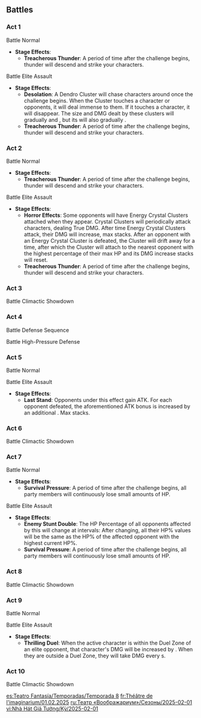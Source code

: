 {{Imaginarium Theater Season
|season       = 8
|startVersion = 5.3
|start        = 2025-02-01
|end          = 2025-02-28
|prev         = 2025-01-01
|next         = 2025-03-01
|characters   =Hu Tao;Gaming;Mona;Xingqiu;Venti;Shikanoin Heizou
|blessing     = After the above characters join your party, Max HP, ATK, and DEF are increased by 20%.
|elements     = Pyro;Hydro;Anemo
|guests       = Clorinde;Ororon;Citlali;Yun Jin
|enemies      = Veteran Frost Operative*Lv. 90;Veteran Wind Operative*Lv. 90;Goldflame Qucusaur Tyrant*Lv. 92;Tenebrous Papilla: Type II*Lv. 95;Perpetual Mechanical Array*Lv.100
}}

==Battles==
===Act 1===
;Battle{{Colon}} Normal
* '''Stage Effects''':
** '''Treacherous Thunder''': A period of time after the challenge begins, thunder will descend and strike your characters.
{{Domain Enemies
|target1    = Defeat all opponents<br>{{Color|help|"Star Challenge"}} Defeat all opponents within {{Color|bp|70}}s
|level1     = Easy Mode: 75<br>Normal Mode: 80<br>Hard/Visionary Mode: 85
|advantage1 = Enemies Are Easily Grouped
|enemies1   = Large Cryo Slime*3;Large Pyro Slime*4;Cryo Slime*10;Pyro Slime*8

|target2    = Defeat all opponents<br>{{Color|help|"Star Challenge"}} Defeat all opponents within {{Color|bp|80}}s
|level2     = Easy Mode: 75<br>Normal Mode: 80<br>Hard/Visionary Mode: 85
|advantage2 = Enemies Are Easily Grouped
|enemies2   = Large Hydro Slime*4;Large Pyro Slime*6;Hydro Slime*12;Pyro Slime*8

|target3    = Defeat all opponents<br>{{Color|help|"Star Challenge"}} Defeat all opponents within {{Color|bp|70}}s
|level3     = Easy Mode: 75<br>Normal Mode: 80<br>Hard/Visionary Mode: 85
|advantage3 = Enemies Are Easily Grouped<br>{{Color|Pyro}} characters have an advantage
|enemies3   = Large Hydro Slime*4;Large Cryo Slime*3;Hydro Slime*8;Cryo Slime*10

|target4    = Defeat all opponents<br>{{Color|help|"Star Challenge"}} Defeat all opponents within {{Color|bp|90}}s
|level4     = Easy Mode: 75<br>Normal Mode: 80<br>Hard/Visionary Mode: 85
|advantage4 = Enemies Are Easily Grouped
|enemies4   = Electro Specter*3;Geo Specter*3;Dendro Specter*2;Cryo Specter*4

|target5    = Defeat all opponents<br>{{Color|help|"Star Challenge"}} Defeat all opponents within {{Color|bp|85}}s
|level5     = Easy Mode: 75<br>Normal Mode: 80<br>Hard/Visionary Mode: 85
|enemies5   = Ruin Grader*1//Ruin Drake: Earthguard*1
}}

;Battle{{Colon}} Elite Assault
* '''Stage Effects''':
** '''Desolation''': A Dendro Cluster will chase characters around once the challenge begins. When the Cluster touches a character or opponents, it will deal immense {{Color|bp|Dendro DMG}} to them. If it touches a character, it will disappear. The size and DMG dealt by these clusters will gradually {{Color|bp|bleed away}} and {{Color|bp|grow smaller}}, but its {{Color|bp|speed}} will also gradually {{Color|bp|increase}}.
** '''Treacherous Thunder''': A period of time after the challenge begins, thunder will descend and strike your characters.
{{Domain Enemies
|target1    = Defeat all opponents<br>{{Color|help|"Star Challenge"}} Defeat all opponents within {{Color|bp|80}}s
|level1     = Easy Mode: 75<br>Normal Mode: 80<br>Hard/Visionary Mode: 85
|advantage1 = 
|enemies1   = Tepetlisaurus*1;Tepetlisaurus Warrior: Shard Striker*1;Tepetlisaurus Warrior: Rockbreaker Blade*1//Iktomisaurus*1;Iktomisaurus Warrior: Icy Tidebearer*1;Iktomisaurus Warrior: Cryocrystal Cannon*1
}}

===Act 2===
;Battle{{Colon}} Normal
* '''Stage Effects''':
** '''Treacherous Thunder''': A period of time after the challenge begins, thunder will descend and strike your characters.
{{Domain Enemies
|target1    = Defeat all opponents<br>{{Color|help|"Star Challenge"}} Defeat all opponents within {{Color|bp|80}}s
|level1     = Easy Mode: 75<br>Normal Mode: 80<br>Hard/Visionary Mode: 85
|advantage1 = Pneuma-aligned attacks have an advantage<br>Ousia-aligned attacks have an advantage
|enemies1   = Large Overgrown Breacher Primus*2

|target2    = Defeat all opponents<br>{{Color|help|"Star Challenge"}} Defeat all opponents within {{Color|bp|70}}s
|level2     = Easy Mode: 75<br>Normal Mode: 80<br>Hard/Visionary Mode: 85
|advantage2 = {{Color|Hydro}} characters have an advantage
|enemies2   = Fluid Avatar of Lava*2

|target3    = Defeat all opponents<br>{{Color|help|"Star Challenge"}} Defeat all opponents within {{Color|bp|80}}s
|level3     = Easy Mode: 75<br>Normal Mode: 80<br>Hard/Visionary Mode: 85
|advantage3 = {{Color|Pyro}} characters have an advantage
|enemies3   = Eroding Avatar of Lava*2

|target4    = Defeat all opponents<br>{{Color|help|"Star Challenge"}} Defeat all opponents within {{Color|bp|90}}s
|level4     = Easy Mode: 75<br>Normal Mode: 80<br>Hard/Visionary Mode: 85
|advantage4 = Enemies Are Easily Grouped
|enemies4   = Spiritspeaker Warrior: Determinator*3;Winged Warrior: Skymaster*3;Flowing Blade Grease-Saw*3;Swiftstep Seeker*3;Spiritspeaker Warrior: Contemplator*3;Flowing Blade Skirmisher*3

|target5    = Defeat all opponents<br>{{Color|help|"Star Challenge"}} Defeat all opponents within {{Color|bp|90}}s
|level5     = Easy Mode: 75<br>Normal Mode: 80<br>Hard/Visionary Mode: 85
|advantage5 = {{Color|Pyro}} characters have an advantage
|enemies5   = Nobushi: Jintouban*1;Nobushi: Hitsukeban*1;Nobushi: Kikouban*1//Fatui Skirmisher - Cryogunner Legionnaire*1;Fatui Skirmisher - Anemoboxer Vanguard*1;Fatui Skirmisher - Geochanter Bracer*1//Fatui Cryo Cicin Mage*2;Fatui Electro Cicin Mage*2
}}

;Battle{{Colon}} Elite Assault
* '''Stage Effects''':
** '''Horror Effects''': Some opponents will have Energy Crystal Clusters attached when they appear. Crystal Clusters will periodically attack characters, dealing True DMG. After {{Color|bp|each}} time Energy Crystal Clusters attack, their DMG will increase, max {{Color|bp|6}} stacks. After an opponent with an Energy Crystal Cluster is defeated, the Cluster will drift away for a time, after which the Cluster will attach to the nearest opponent with the highest percentage of their max HP and its DMG increase stacks will reset.
** '''Treacherous Thunder''': A period of time after the challenge begins, thunder will descend and strike your characters.
{{Domain Enemies
|target1    = Defeat all opponents<br>{{Color|help|"Star Challenge"}} Defeat all opponents within {{Color|bp|80}}s
|level1     = Easy Mode: 75<br>Normal Mode: 80<br>Hard/Visionary Mode: 85
|advantage1 = Enemies Are Easily Grouped
|enemies1   = Swiftstep Storm Scout*2;Swiftstep Armed Courier*2;Qucusaurus Warrior: Heartstar Hammer*1;Qucusaurus Warrior: Blazing Sky*1//Spiritspeaker Warrior: Psychokinetic*2;Spiritspeaker Warrior: Contemplator*2;Tepetlisaurus Warrior: Shard Striker*1;Tepetlisaurus Warrior: Rockbreaker Blade*1
}}

===Act 3===
{{Description|A mysterious ruin machine that can reconfigure itself into various forms. In battle, the Perpetual Mechanical Array will enter the Absolute Defense state, in which it splits and summons several different kinds of Ruin Sentinels. After {{Color|bp|defeating the enhanced Ruin Sentinels}}, Absolute Defense state will be removed and it will enter a weakened state.|Perpetual Mechanical Array}}
{{Description|A pair of elite Fatui special agents who can manipulate Cryo and Anemo in battle. In combat, they will use the Hunt Down skill to attach a Bond of Life to characters they hit. While Bond of Life is active, the character will take continuous DMG, and Hunt Down will deal more DMG to them.|Veteran Fatui Operatives}}
;Battle{{Colon}} Climactic Showdown
{{Domain Enemies
|name1      = Easy Mode Challenge
|target1    = Defeat the Villain(s) within the time limit (120s)<br>{{Color|help|"Star Challenge"}} Defeat all opponents within {{Color|bp|85}}s
|level1     = 80
|advantage1 = Focus fire on a single enemy
|enemies1   = Perpetual Mechanical Array

|name2      = Normal/Hard/Visionary Mode Challenge
|target2    = Defeat the Villain(s) within the time limit (100s)<br>{{Color|help|"Star Challenge"}} Defeat all opponents within {{Color|bp|70}}s
|level2     = Normal Mode: 85<br>Hard/Visionary Mode: 90
|advantage2 = Characters who heal have an advantage
|enemies2   = Veteran Wind Operative*1;Veteran Frost Operative*1
}}

===Act 4===
;Battle{{Colon}} Defense Sequence
{{Domain Enemies
|target1    = Prevent the Ley Line Monolith's destruction. Defeat opponents to deplete the timer (250s)<br>{{Color|help|"Star Challenge"}} Ley Line Monolith's remaining HP not less than {{Color|bp|35}}%
|level1     = Normal Mode: 85<br>Hard/Visionary Mode: 90
|advantage1 = Enemies Are Easily Grouped
|enemies1   = Treasure Hoarders: Crusher*-;Treasure Hoarders: Marksman*-;Treasure Hoarders: Gravedigger*-;Treasure Hoarders: Pugilist*-;Treasure Hoarders: Seaman*-;Treasure Hoarders: Handyman*-;Fatui Pyro Agent*-/{{Aura|Smoldering Flames}};Fatui Pyro Agent*-/{{Aura|Tracking Fire Ball}}

|target2    = Prevent the Ley Line Monolith's destruction. Defeat opponents to deplete the timer (240s)<br>{{Color|help|"Star Challenge"}} Ley Line Monolith's remaining HP not less than {{Color|bp|35}}%
|level2     = Normal Mode: 85<br>Hard/Visionary Mode: 90
|advantage2 = Enemies Are Easily Grouped
|enemies2   = Eremite Sword-Dancer*-;Eremite Crossbow*-;Eremite Daythunder*-;Eremite Linebreaker*-;Eremite Ravenbeak Halberdier*-;Eremite Desert Clearwater*-;Eremite Sunfrost*-

|target3    = Prevent the Ley Line Monolith's destruction. Defeat opponents to deplete the timer (250s)<br>{{Color|help|"Star Challenge"}} Ley Line Monolith's remaining HP not less than {{Color|bp|35}}%
|level3     = Normal Mode: 85<br>Hard/Visionary Mode: 90
|advantage3 = Enemies Are Easily Grouped
|enemies3   = Winged Dendroshroom*-;Whirling Cryo Fungus*-;Grounded Hydroshroom*-;Winged Cryoshroom*-;Large Cryo Slime*-;Large Hydro Slime*-;Whirling Pyro Fungus*-;Grounded Geoshroom*-;Whirling Electro Fungus*-;Stretchy Geo Fungus*-;Stretchy Electro Fungus*-

|target4    = Prevent the Ley Line Monolith's destruction. Defeat opponents to deplete the timer (200s)<br>{{Color|help|"Star Challenge"}} Ley Line Monolith's remaining HP not less than {{Color|bp|35}}%
|level4     = Normal Mode: 85<br>Hard/Visionary Mode: 90
|enemies4   = Fatui Pyro Agent*-;Fatui Cryo Cicin Mage*-;Fatui Skirmisher - Pyroslinger Bracer*-;Fatui Skirmisher - Cryogunner Legionnaire*-

|target5    = Prevent the Ley Line Monolith's destruction. Defeat opponents to deplete the timer (180s)<br>{{Color|help|"Star Challenge"}} Ley Line Monolith's remaining HP not less than {{Color|bp|35}}%
|level5     = Normal Mode: 85<br>Hard/Visionary Mode: 90
|advantage5 = Being in the Nightsoul's Blessing state gives an advantage
|enemies5   = Secret Source Automaton: Hunter-Seeker*-
}}

;Battle{{Colon}} High-Pressure Defense
{{Domain Enemies
|target1    = Prevent the Ley Line Monolith's destruction. Defeat opponents to deplete the timer (200s)<br>{{Color|help|"Star Challenge"}} Ley Line Monolith's remaining HP not less than {{Color|bp|35}}%
|level1     = Normal Mode: 85<br>Hard/Visionary Mode: 90
|advantage1 = Enemies Are Easily Grouped<br>Powerful foes present
|enemies1   = Eroding Avatar of Lava*-;Large Cryo Slime*-;Large Hydro Slime*-;Cryo Slime*-;Hydro Slime*-
}}

===Act 5===
;Battle{{colon}} Normal
{{Domain Enemies
|target1    = Defeat as many opponents as possible (at least 15) within the time limit (120s)<br>{{Color|help|"Star Challenge"}} Defeat {{Color|bp|18}} opponents
|level1     = Normal Mode: 85<br>Hard/Visionary Mode: 90
|enemies1   = Nobushi: Jintouban*-;Nobushi: Hitsukeban*-;Nobushi: Kikouban*-

|target2    = Defeat as many opponents as possible (at least 7) within the time limit (120s)<br>{{Color|help|"Star Challenge"}} Defeat {{Color|bp|9}} opponents
|level2     = Normal Mode: 85<br>Hard/Visionary Mode: 90
|advantage2 = Characters who heal have an advantage
|enemies2   = Rockfond Rifthound*-;Rockfond Rifthound Whelp*-

|target3    = Defeat as many opponents as possible (at least 17) within the time limit (120s)<br>{{Color|help|"Star Challenge"}} Defeat {{Color|bp|22}} opponents
|level3     = Normal Mode: 85<br>Hard/Visionary Mode: 90
|advantage3 = Enemies Are Easily Grouped
|enemies3   = Forged Sand Interrogator*-;Tepetlisaurus Warrior: Shard Striker*-;Flowing Blade Grease-Saw*-;Koholasaurus Warrior: Waveshuttler*-;Swiftstep Armed Courier*-;Yumkasaurus Warrior: Flowing Skyfire*-;Winged Warrior: Skymaster*-;Qucusaurus Warrior: Blazing Sky*-

|target4    = Defeat as many opponents as possible (at least 10) within the time limit (120s)<br>{{Color|help|"Star Challenge"}} Defeat {{Color|bp|15}} opponents
|level4     = Normal Mode: 85<br>Hard/Visionary Mode: 90
|enemies4   = Yumkasaurus*-;Qucusaurus*-;Koholasaurus*-

|target5    = Defeat as many opponents as possible (at least 2) within the time limit (120s)<br>{{Color|help|"Star Challenge"}} Defeat {{Color|bp|3}} opponents
|level5     = Normal Mode: 85<br>Hard/Visionary Mode: 90
|advantage5 = Being in the Nightsoul's Blessing state gives an advantage<br>High-frequency elemental attacks have an advantage
|enemies5   = Tenebrous Mimesis - Crackling Axe Mitachurl*-;Tenebrous Mimesis - Ruin Guard*-
}}

;Battle{{Colon}} Elite Assault
* '''Stage Effects''':
** '''Last Stand''': Opponents under this effect gain {{Color|bp|25%}} ATK. For each opponent defeated, the aforementioned ATK bonus is increased by an additional {{Color|bp|25%}}. Max {{Color|bp|3}} stacks.
{{Domain Enemies
|target1    = Defeat as many opponents as possible (at least 34) within the time limit (120s)<br>{{Color|help|"Star Challenge"}} Defeat {{Color|bp|40}} opponents
|level1     = Normal Mode: 85<br>Hard/Visionary Mode: 90
|advantage1 = Enemies Are Easily Grouped
|enemies1   = Winged Dendroshroom*-;Grounded Geoshroom*-;Stretchy Geo Fungus*-;Floating Dendro Fungus*-;Whirling Pyro Fungus*-;Stretchy Anemo Fungus*-;Floating Hydro Fungus*-;Whirling Electro Fungus*-
}}

===Act 6===
{{Description|A mysterious ruin machine that can reconfigure itself into various forms. In battle, the Perpetual Mechanical Array will enter the Absolute Defense state, in which it splits and summons several different kinds of Ruin Sentinels. After {{Color|bp|defeating the enhanced Ruin Sentinels}}, Absolute Defense state will be removed and it will enter a weakened state.|Perpetual Mechanical Array}}
{{Description|A Qucusaurus whose extraordinary form is a result of being unable to withstand the great power it has been granted. It will fly into the air during combat and enter the "Golden Flame" energy-gathering form, creating a shield around itself and launching a Flamewind Feather towards the ground that summons a flamewind. If you cannot destroy the Flamewind Feather before the Qucusaurus dives down into it, the creature will use a Phlogiston Current to return to the skies. This will persist until it is exhausted and returns to its original form. It seems, then, that {{Color|bp|destroying the Flamewind Feather using Elements that react with Pyro}} may be the key to victory...|Goldflame Qucusaur Tyrant}}
;Battle{{Colon}} Climactic Showdown
{{Domain Enemies
|name1      = Normal Mode Challenge
|target1    = Defeat the Villain(s) within the time limit (120s)<br>{{Color|help|"Star Challenge"}} Defeat all opponents within {{Color|bp|85}}s
|level1     = 90
|advantage1 = Focus fire on a single enemy
|enemies1   = Perpetual Mechanical Array

|name2      = Hard/Visionary Mode Challenge
|target2    = Defeat the Villain(s) within the time limit (110s)<br>{{Color|help|"Star Challenge"}} Defeat all opponents within {{Color|bp|80}}s
|level2     = 92
|advantage2 = {{Color|Hydro}} characters have an advantage<br>Bows have an advantage<br>Elemental effects advantage
|enemies2   = Goldflame Qucusaur Tyrant
}}

===Act 7===
;Battle{{Colon}} Normal
* '''Stage Effects''':
** '''Survival Pressure''': A period of time after the challenge begins, all party members will continuously lose small amounts of HP.
{{Domain Enemies
|target1    = Defeat all opponents<br>{{Color|help|"Star Challenge"}} Defeat all opponents within {{Color|bp|80}}s
|level1     = 92
|advantage1 = Pneuma-aligned attacks have an advantage
|enemies1   = Recon Log Mek - Ousia*5//Arithmetic Enhancer Mek - Ousia*1;Geological Survey Mek - Ousia*2;Nimble Harvester Mek - Ousia*2//Arithmetic Enhancer Mek - Ousia*1;Assault Specialist Mek - Ousia*1;Annihilation Specialist Mek - Ousia*1

|target2    = Defeat all opponents<br>{{Color|help|"Star Challenge"}} Defeat all opponents within {{Color|bp|85}}s
|level2     = 92
|advantage2 = {{Color|Hydro}} characters have an advantage<br>Shields have an advantage<br>Elemental effects advantage
|enemies2   = Abyss Lector: Fathomless Flames*2

|target3    = Defeat all opponents<br>{{Color|help|"Star Challenge"}} Defeat all opponents within {{Color|bp|80}}s
|level3     = 92
|advantage3 = {{Color|Pyro}} characters have an advantage<br>Shields have an advantage<br>Elemental effects advantage
|enemies3   = Abyss Herald: Frost Fall*2

|target4    = Defeat all opponents<br>{{Color|help|"Star Challenge"}} Defeat all opponents within {{Color|bp|80}}s
|level4     = 92
|advantage4 = Being in the Nightsoul's Blessing state gives an advantage
|enemies4   = Shadowy Husk: Standard Bearer*1;Shadowy Husk: Line Breaker*1;Shadowy Husk: Defender*1//Secret Source Automaton: Hunter-Seeker*1

|target5    = Defeat all opponents<br>{{Color|help|"Star Challenge"}} Defeat all opponents within {{Color|bp|100}}s
|level5     = 92
|advantage5 = Powerful foes present
|enemies5   = Biting-Cold Wayob Manifestation*1//Burning-Aflame Wayob Manifestation*1
}}

;Battle{{Colon}} Elite Assault
* '''Stage Effects''':
** '''Enemy Stunt Double''': The HP Percentage of all opponents affected by this will change at intervals: After changing, all their HP% values will be the same as the HP% of the affected opponent with the highest current HP%.
** '''Survival Pressure''': A period of time after the challenge begins, all party members will continuously lose small amounts of HP.
{{Domain Enemies
|target1    = Defeat all opponents<br>{{Color|help|"Star Challenge"}} Defeat all opponents within {{Color|bp|85}}s
|level1     = 92
|advantage1 = 
|enemies1   = Qucusaurus Warrior: Blazing Sky*1;Qucusaurus Warrior: Heartstar Hammer*1//Iktomisaurus Warrior: Icy Tidebearer*1;Iktomisaurus Warrior: Cryocrystal Cannon*1//Tepetlisaurus Warrior: Shard Striker*1;Tepetlisaurus Warrior: Rockbreaker Blade*1
}}

===Act 8===
{{Description|A mysterious ruin machine that can reconfigure itself into various forms. In battle, the Perpetual Mechanical Array will enter the Absolute Defense state, in which it splits and summons several different kinds of Ruin Sentinels. After {{Color|bp|defeating the enhanced Ruin Sentinels}}, Absolute Defense state will be removed and it will enter a weakened state.|Perpetual Mechanical Array}}
{{Description|A great black monster that has come from the abyssal dark, eroding the memories of the earth. It can warp itself and transform into a formidable foe. Some of its attacks can cause stackable Attrition that, after a time, will cause your active character to lose HP. During combat, the Tenebrous Papilla will use Beseech the Dark to grant itself a Void Ward. At this time, use {{Color|bp|a certain number of elemental attacks}} to break the Ward, which will cause it to enter a confused state. {{Color|bp|Nightsoul-aligned elemental attacks}} will break the Ward more effectively.|Tenebrous Papilla}}
;Battle{{Colon}} Climactic Showdown
{{Domain Enemies
|name1      = Hard Mode Challenge
|target1    = Defeat the Villain(s) within the time limit (120s)<br>{{Color|help|"Star Challenge"}} Defeat all opponents within {{Color|bp|85}}s
|level1     = 95
|advantage1 = Focus fire on a single enemy
|enemies1   = Perpetual Mechanical Array

|name2      = Visionary Mode Challenge
|target2    = Defeat the Villain(s) within the time limit (110s)<br>{{Color|help|"Star Challenge"}} Defeat all opponents within {{Color|bp|80}}s
|level2     = 95
|advantage2 = Being in the Nightsoul's Blessing state gives an advantage<br>High-frequency elemental attacks have an advantage
|enemies2   = Tenebrous Papilla: Type II
}}

===Act 9===
;Battle{{Colon}} Normal
{{Domain Enemies
|target1    = Defeat a specific number of Bounties (2) within the time limit (85s)<br>{{Color|help|"Star Challenge"}} Complete the main challenge objective within {{Color|bp|60}}s
|level1     = 95
|advantage1 = {{Color|Pyro}} characters have an advantage
|enemies1   = Frostarm Lawachurl*-/(Bounty);Hilichurl Grenadier*-;Hilichurl Fighter*-;Electro Hilichurl Grenadier*-;Electro Hilichurl Shooter*-;Hilichurl Berserker*-;Pyro Hilichurl Shooter*-

|target2    =  Defeat a specific number of Bounties (2) within the time limit (100s)<br>{{Color|help|"Star Challenge"}} Complete the main challenge objective within {{Color|bp|70}}s
|level2     = 95
|advantage2 = Being in the Nightsoul's Blessing state gives an advantage<br>High-frequency elemental attacks have an advantage
|enemies2   = Tenebrous Mimesis - Crackling Axe Mitachurl*-/(Bounty);Hilichurl Fighter*-

|target3    = Defeat a specific number of Bounties (8) within the time limit (110s)<br>{{Color|help|"Star Challenge"}} Complete the main challenge objective within {{Color|bp|80}}s
|level3     = 95
|advantage3 = {{Color|Hydro}} characters have an advantage<br>Elemental effects advantage
|enemies3   = Pyro Abyss Mage*-/(Bounty);Large Pyro Slime*-

|target4    =  Defeat a specific number of Bounties (2) within the time limit (120s)<br>{{Color|help|"Star Challenge"}} Complete the main challenge objective within {{Color|bp|85}}s
|level4     = 95
|advantage4 = {{Color|Pyro}} characters have an advantage<br>Enemies Are Easily Grouped
|enemies4   = Eroding Avatar of Lava*-/(Bounty);Cryo Whopperflower*-;Electro Whopperflower*-

|target5    = Defeat a specific number of Bounties (8) within the time limit (110s)<br>{{Color|help|"Star Challenge"}} Complete the main challenge objective within {{Color|bp|80}}s
|level5     = 95
|advantage5 = {{Color|Pyro}} characters have an advantage<br>Elemental effects advantage
|enemies5   = Cryo Abyss Mage*-/(Bounty);Large Cryo Slime*-
}}

;Battle{{Colon}} Elite Assault
* '''Stage Effects''':
** '''Thrilling Duel''': When the active character is within the Duel Zone of an elite opponent, that character's DMG will be increased by {{Color|bp|40%}}. When they are outside a Duel Zone, they will take DMG every {{Color|bp|2}}s.
{{Domain Enemies
|target1    = Defeat a specific number of Bounties (2) within the time limit (90s)<br>{{Color|help|"Star Challenge"}} Complete the main challenge objective within {{Color|bp|65}}s
|level1     = 95
|advantage1 = Bows have an advantage
|enemies1   = Ruin Guard*-/(Bounty);Ruin Drake: Earthguard*-/(Bounty);Ruin Drake: Skywatch*-/(Bounty);Ruin Grader*-/(Bounty);Ruin Scout*-;Ruin Destroyer*-;Ruin Defender*-;Ruin Cruiser*-
}}

===Act 10===
{{Description|A mysterious ruin machine that can reconfigure itself into various forms. In battle, the Perpetual Mechanical Array will enter the Absolute Defense state, in which it splits and summons several different kinds of Ruin Sentinels. After {{Color|bp|defeating the enhanced Ruin Sentinels}}, Absolute Defense state will be removed and it will enter a weakened state.|Perpetual Mechanical Array}}
;Battle{{Colon}} Climactic Showdown
{{Domain Enemies
|target1    = Defeat the Villain(s) within the time limit (120s)<br>{{Color|help|"Star Challenge"}} Defeat all opponents within {{Color|bp|85}}s
|level1     = 100
|advantage1 = Focus fire on a single enemy
|enemies1   = Perpetual Mechanical Array
}}

[[es:Teatro Fantasía/Temporadas/Temporada 8]]
[[fr:Théâtre de l'imaginarium/01.02.2025]]
[[ru:Театр «Воображариум»/Сезоны/2025-02-01]]
[[vi:Nhà Hát Giả Tưởng/Kỳ/2025-02-01]]